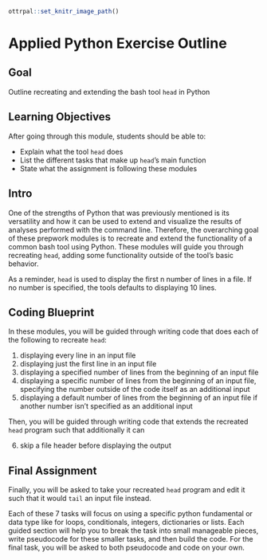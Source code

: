 ```r
ottrpal::set_knitr_image_path()
```

# Applied Python Exercise Outline

## Goal

Outline recreating and extending the bash tool `head` in Python

## Learning Objectives

After going through this module, students should be able to:

* Explain what the tool `head` does
* List the different tasks that make up `head`'s main function
* State what the assignment is following these modules

## Intro

One of the strengths of Python that was previously mentioned is its versatility and how it can be used to extend and visualize the results of analyses performed with the command line. Therefore, the overarching goal of these prepwork modules is to recreate and extend the functionality of a common bash tool using Python. These modules will guide you through recreating `head`, adding some functionality outside of the tool's basic behavior.

As a reminder, `head` is used to display the first n number of lines in a file. If no number is specified, the tools defaults to displaying 10 lines.

## Coding Blueprint

In these modules, you will be guided through writing code that does each of the following to recreate `head`:

1. displaying every line in an input file
2. displaying just the first line in an input file
3. displaying a specified number of lines from the beginning of an input file
4. displaying a specific number of lines from the beginning of an input file, specifying the number outside of the code itself as an additional input
5. displaying a default number of lines from the beginning of an input file if another number isn't specified as an additional input

Then, you will be guided through writing code that extends the recreated `head` program such that additionally it can

6. skip a file header before displaying the output

## Final Assignment

Finally, you will be asked to take your recreated `head` program and edit it such that it would `tail` an input file instead.

Each of these 7 tasks will focus on using a specific python fundamental or data type like for loops, conditionals, integers, dictionaries or lists. Each guided section will help you to break the task into small manageable pieces, write pseudocode for these smaller tasks, and then build the code. For the final task, you will be asked to both pseudocode and code on your own.
